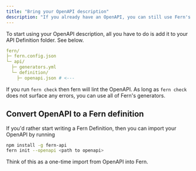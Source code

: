 ```yaml
---
title: "Bring your OpenAPI description"
description: "If you already have an OpenAPI, you can still use Fern's generators."
---
```


To start using your OpenAPI description, all you have to do is add it to your API Definition folder. See below.

```yaml
fern/
├─ fern.config.json 
└─ api/
  ├─ generators.yml
  └─ definition/
    ├─ openapi.json # <---
```

If you run `fern check` then fern will lint the OpenAPI. As long as `fern check` does not surface any errors, you can use all of Fern's generators. 

## Convert OpenAPI to a Fern definition

If you'd rather start writing a Fern Definition, then you can import your OpenAPI by running 
```bash
npm install -g fern-api
fern init --openapi <path to openapi>
```

Think of this as a one-time import from OpenAPI into Fern.